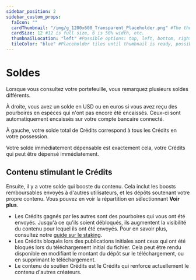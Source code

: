 ---
sidebar_position: 2
sidebar_custom_props:
  faIcon: ""
  cardThumbnail: "/img/g_1200x600_Transparent_Placeholder.png" #The thumbnail on the category card.
  cardSize: 12 #12 is full size, 6 is 50% width, etc.
  thumbnailLocation: "left" #Possible options: top, left, bottom, right, none
  tileColor: "blue" #Placeholder tiles until thumbnail is ready, possible options: blue, cream, darkpurple, lightpurple, mauve, orange, pink, none
---

# Soldes

Lorsque vous consultez votre portefeuille, vous remarquez plusieurs soldes différents.

À droite, vous avez un solde en USD ou en euros si vous avez reçu des pourboires en espèces qui n'ont pas encore été encaissés. Ceux-ci sont automatiquement encaissés sur votre compte bancaire connecté.

À gauche, votre solde total de Crédits correspond à tous les Crédits en votre possession.

Votre solde immédiatement dépensable est exactement cela, votre Crédits qui peut être dépensé immédiatement.

## Contenu stimulant le Crédits

Ensuite, il y a votre solde qui booste du contenu. Cela inclut les boosts remboursables envoyés à d'autres utilisateurs, et les dépôts soutenant votre propre contenu. Vous pouvez en voir la répartition en sélectionnant **Voir plus**.

- Les Crédits gagnés par les autres sont des pourboires qui vous ont été envoyés. Jusqu'à ce qu'ils soient débloqués, ils augmentent la visibilité du contenu pour lequel ils ont été envoyés. Pour en savoir plus, consultez notre [guide sur le staking](https://help.odysee.tv/fr/category-blockchain/category-staking/).
- Les Crédits bloqués lors des publications initiales sont ceux qui ont été bloqués lors du téléchargement initial du fichier. Cela peut être rendu disponible en modifiant le montant du dépôt sur le téléchargement, ou en supprimant le téléchargement.
- Le contenu de soutien Crédits est le Crédits qui renforce actuellement le contenu d'autres créateurs.